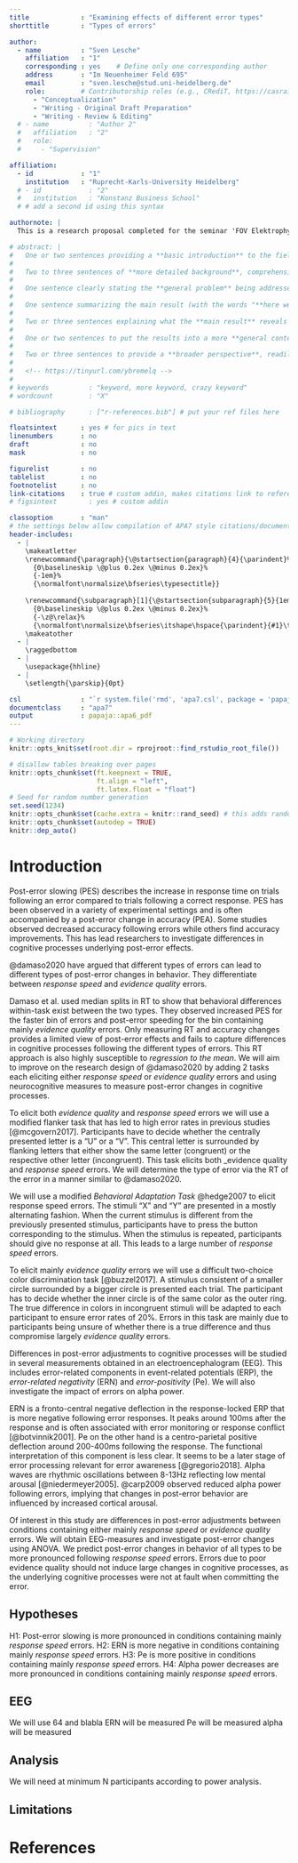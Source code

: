 ```yaml
---
title             : "Examining effects of different error types"
shorttitle        : "Types of errors"

author: 
  - name          : "Sven Lesche"
    affiliation   : "1"
    corresponding : yes    # Define only one corresponding author
    address       : "Im Neuenheimer Feld 695"
    email         : "sven.lesche@stud.uni-heidelberg.de"
    role:         # Contributorship roles (e.g., CRediT, https://casrai.org/credit/)
      - "Conceptualization"
      - "Writing - Original Draft Preparation"
      - "Writing - Review & Editing"
  # - name          : "Author 2"
  #   affiliation   : "2"
  #   role:
  #     - "Supervision"

affiliation:
  - id            : "1"
    institution   : "Ruprecht-Karls-University Heidelberg"
  # - id            : "2"
  #   institution   : "Konstanz Business School"
  # # add a second id using this syntax

authornote: |
  This is a research proposal completed for the seminar 'FOV Elektrophysiologie'.

# abstract: |
#   One or two sentences providing a **basic introduction** to the field,  comprehensible to a scientist in any discipline.
#   
#   Two to three sentences of **more detailed background**, comprehensible  to scientists in related disciplines.
#   
#   One sentence clearly stating the **general problem** being addressed by  this particular study.
#   
#   One sentence summarizing the main result (with the words "**here we show**" or their equivalent).
#   
#   Two or three sentences explaining what the **main result** reveals in direct comparison to what was thought to be the case previously, or how the  main result adds to previous knowledge.
#   
#   One or two sentences to put the results into a more **general context**.
#   
#   Two or three sentences to provide a **broader perspective**, readily comprehensible to a scientist in any discipline.
#   
#   <!-- https://tinyurl.com/ybremelq -->
#   
# keywords          : "keyword, more keyword, crazy keyword"
# wordcount         : "X"

# bibliography      : ["r-references.bib"] # put your ref files here

floatsintext      : yes # for pics in text
linenumbers       : no
draft             : no
mask              : no

figurelist        : no
tablelist         : no
footnotelist      : no
link-citations    : true # custom addin, makes citations link to reference section
# figsintext        : yes # custom addin

classoption       : "man"
# the settings below allow compilation of APA7 style citations/documents
header-includes:
  - |
    \makeatletter
    \renewcommand{\paragraph}{\@startsection{paragraph}{4}{\parindent}%
      {0\baselineskip \@plus 0.2ex \@minus 0.2ex}%
      {-1em}%
      {\normalfont\normalsize\bfseries\typesectitle}}
    
    \renewcommand{\subparagraph}[1]{\@startsection{subparagraph}{5}{1em}%
      {0\baselineskip \@plus 0.2ex \@minus 0.2ex}%
      {-\z@\relax}%
      {\normalfont\normalsize\bfseries\itshape\hspace{\parindent}{#1}\textit{\addperi}}{\relax}}
    \makeatother
  - | 
    \raggedbottom
  - |
    \usepackage{hhline}
  - |
    \setlength{\parskip}{0pt}

csl               : "`r system.file('rmd', 'apa7.csl', package = 'papaja')`"
documentclass     : "apa7"
output            : papaja::apa6_pdf
---
```

```r
# Working directory
knitr::opts_knit$set(root.dir = rprojroot::find_rstudio_root_file())

# disallow tables breaking over pages
knitr::opts_chunk$set(ft.keepnext = TRUE,
                      ft.align = "left",
                      ft.latex.float = "float")
# Seed for random number generation
set.seed(1234)
knitr::opts_chunk$set(cache.extra = knitr::rand_seed) # this adds random seed to all chunks
knitr::opts_chunk$set(autodep = TRUE)
knitr::dep_auto()
```
# Introduction
Post-error slowing (PES) describes the increase in response time on trials following an error compared to trials following a correct response. PES has been observed in a variety of experimental settings and is often accompanied by a post-error change in accuracy (PEA). Some studies observed decreased accuracy following errors while others find accuracy improvements. This has lead researchers to investigate differences in cognitive processes underlying post-error effects.

@damaso2020 have argued that different types of errors can lead to different types of post-error changes in behavior. They differentiate between _response speed_ and _evidence quality_ errors. 

Damaso et al. used median splits in RT to show that behavioral differences within-task exist between the two types. They observed increased PES for the faster bin of errors and post-error speeding for the bin containing mainly _evidence quality_ errors. Only measuring RT and accuracy changes provides a limited view of post-error effects and fails to capture differences in cognitive processes following the different types of errors. This RT approach is also highly susceptible to _regression to the mean_. We will aim to improve on the research design of @damaso2020 by adding 2 tasks each eliciting either _response speed_ or _evidence quality_ errors and using neurocognitive measures to measure post-error changes in cognitive processes. 

To elicit both _evidence quality_ and _response speed_ errors we will use a modified flanker task that has led to high error rates in previous studies [@mcgovern2017]. Participants have to decide whether the centrally presented letter is a "U" or a "V". This central letter is surrounded by flanking letters that either show the same letter (congruent) or the respective other letter (incongruent). This task elicits both _evidence quality and _response speed_ errors. We will determine the type of error via the RT of the error in a manner similar to @damaso2020.

We will use a modified _Behavioral Adaptation Task_ @hedge2007 to elicit response speed errors. The stimuli "X" and "Y" are presented in a mostly alternating fashion. When the current stimulus is different from the previously presented stimulus, participants have to press the button corresponding to the stimulus. When the stimulus is repeated, participants should give no response at all. This leads to a large number of _response speed_ errors.

To elicit mainly _evidence quality_ errors we will use a difficult two-choice color discrimination task [@buzzel2017]. A stimulus consistent of a smaller circle surrounded by a bigger circle is presented each trial. The participant has to decide whether the inner circle is of the same color as the outer ring. The true difference in colors in incongruent stimuli will be adapted to each participant to ensure error rates of 20%. Errors in this task are mainly due to participants being unsure of whether there is a true difference and thus compromise largely _evidence quality_ errors.

Differences in post-error adjustments to cognitive processes will be studied in several measurements obtained in an electroencephalogram (EEG). This includes error-related components in event-related potentials (ERP), the _error-related negativity_ (ERN) and _error-positivity_ (Pe). We will also investigate the impact of errors on alpha power. 

ERN is a fronto-central negative deflection in the response-locked ERP that is more negative following error responses. It peaks around 100ms after the response and is often associated with error monitoring or response conflict [@botvinnik2001].
Pe on the other hand is a centro-parietal positive deflection around 200-400ms following the response. The functional interpretation of this component is less clear. It seems to be a later stage of error processing relevant for error awareness [@gregorio2018].
Alpha waves are rhythmic oscillations between 8-13Hz reflecting low mental arousal [@niedermeyer2005]. @carp2009 observed reduced alpha power following errors, implying that changes in post-error behavior are influenced by increased cortical arousal.

Of interest in this study are differences in post-error adjustments between conditions containing either mainly _response speed_ or _evidence quality_ errors. We will obtain EEG-measures and investigate post-error changes using ANOVA. We predict post-error changes in behavior of all types to be more pronounced following _response speed_ errors. Errors due to poor evidence quality should not induce large changes in cognitive processes, as the underlying cognitive processes were not at fault when committing the error.

## Hypotheses
H1: Post-error slowing is more pronounced in conditions containing mainly _response speed_ errors.
H2: ERN is more negative in conditions containing mainly _response speed_ errors.
H3: Pe is more positive in conditions containing mainly _response speed_ errors.
H4: Alpha power decreases are more pronounced in conditions containing mainly _response speed_ errors.

## EEG
We will use 64 and blabla
ERN will be measured
Pe will be measured
alpha will be measured

## Analysis
We will need at minimum N participants according to power analysis.

## Limitations



<!-- References -->
\newpage
# References
::: {#refs custom-style="Bibliography"}
:::

